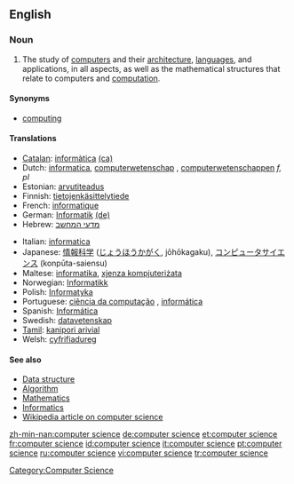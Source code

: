 ==English==

===Noun===
{{en-noun|sg=[[computer]] [[science]]|-}}

# The study of [[computer]]s and their [[computer architecture|architecture]], [[computer language|languages]], and applications, in all aspects, as well as the mathematical structures that relate to computers and [[computation]].

====Synonyms====
*[[computing]]

====Translations====
{{top}}
*[[Catalan]]: [[informàtica]] {{f}} [[:ca:informàtica|(ca)]]
*Dutch: [[informatica]], [[computerwetenschap]] {{f}}, [[computerwetenschappen]] ''f, pl''
*Estonian: [[arvutiteadus]]
*Finnish: [[tietojenkäsittelytiede]]
*French: [[informatique]] {{f}}
*German: [[Informatik]] {{f}} [[:de:Informatik|(de)]]
*Hebrew: [[מדעי המחשב]]
{{mid}}
*Italian: [[informatica]] {{f}}
*Japanese: [[情報科学]] ([[じょうほうかがく]], jōhōkagaku), [[コンピュータサイエンス]] (konpūta-saiensu)
*Maltese: [[informatika]], [[xjenza kompjuteriżata]]
*Norwegian: [[Informatikk]]
*Polish: [[Informatyka]]
*Portuguese: [[ciência da computação]] {{f}}, [[informática]] {{f}}
*Spanish: [[Informática]]
*Swedish: [[datavetenskap]]
*[[Tamil]]: [[kanipori arivial]]
*Welsh: [[cyfrifiadureg]] {{f}}
{{bottom}}

====See also====
* [[Data structure]]
* [[Algorithm]]
* [[Mathematics]]
* [[Informatics]]
* [[w:Computer science|Wikipedia article on computer science]]

[[Category:Computer Science]]

[[zh-min-nan:computer science]]
[[de:computer science]]
[[et:computer science]]
[[fr:computer science]]
[[id:computer science]]
[[it:computer science]]
[[pt:computer science]]
[[ru:computer science]]
[[vi:computer science]]
[[tr:computer science]]